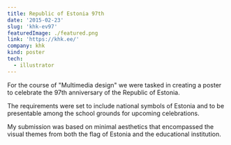 ```yaml
---
title: Republic of Estonia 97th
date: '2015-02-23'
slug: 'khk-ev97'
featuredImage: ./featured.png
link: 'https://khk.ee/'
company: khk
kind: poster
tech:
  - illustrator
---
```


For the course of "Multimedia design" we were tasked in creating a poster to celebrate the 97th anniversary of the Republic of Estonia.

The requirements were set to include national symbols of Estonia and to be presentable among the school grounds for upcoming celebrations.

My submission was based on minimal aesthetics that encompassed the visual themes from both the flag of Estonia and the educational institution.
